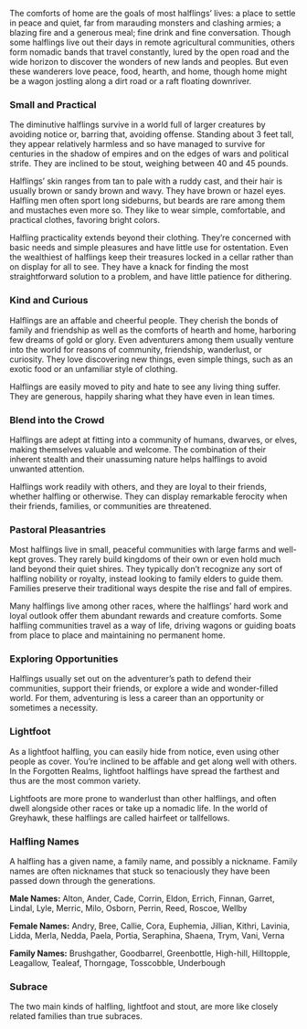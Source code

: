The comforts of home are the goals of most halflings’ lives: a place to settle in peace and quiet, far from marauding monsters and clashing armies; a blazing fire and a generous meal; fine drink and fine conversation. Though some halflings live out their days in remote agricultural communities, others form nomadic bands that travel constantly, lured by the open road and the wide horizon to discover the wonders of new lands and peoples. But even these wanderers love peace, food, hearth, and home, though home might be a wagon jostling along a dirt road or a raft floating downriver.

### Small and Practical
The diminutive halflings survive in a world full of larger creatures by avoiding notice or, barring that, avoiding offense. Standing about 3 feet tall, they appear relatively harmless and so have managed to survive for centuries in the shadow of empires and on the edges of wars and political strife. They are inclined to be stout, weighing between 40 and 45 pounds.

Halflings’ skin ranges from tan to pale with a ruddy cast, and their hair is usually brown or sandy brown and wavy. They have brown or hazel eyes. Halfling men often sport long sideburns, but beards are rare among them and mustaches even more so. They like to wear simple, comfortable, and practical clothes, favoring bright colors.

Halfling practicality extends beyond their clothing. They’re concerned with basic needs and simple pleasures and have little use for ostentation. Even the wealthiest of halflings keep their treasures locked in a cellar rather than on display for all to see. They have a knack for finding the most straightforward solution to a problem, and have little patience for dithering.

### Kind and Curious
Halflings are an affable and cheerful people. They cherish the bonds of family and friendship as well as the comforts of hearth and home, harboring few dreams of gold or glory. Even adventurers among them usually venture into the world for reasons of community, friendship, wanderlust, or curiosity. They love discovering new things, even simple things, such as an exotic food or an unfamiliar style of clothing.

Halflings are easily moved to pity and hate to see any living thing suffer. They are generous, happily sharing what they have even in lean times.

### Blend into the Crowd
Halflings are adept at fitting into a community of humans, dwarves, or elves, making themselves valuable and welcome. The combination of their inherent stealth and their unassuming nature helps halflings to avoid unwanted attention.

Halflings work readily with others, and they are loyal to their friends, whether halfling or otherwise. They can display remarkable ferocity when their friends, families, or communities are threatened.

### Pastoral Pleasantries
Most halflings live in small, peaceful communities with large farms and well-kept groves. They rarely build kingdoms of their own or even hold much land beyond their quiet shires. They typically don’t recognize any sort of halfling nobility or royalty, instead looking to family elders to guide them. Families preserve their traditional ways despite the rise and fall of empires.

Many halflings live among other races, where the halflings’ hard work and loyal outlook offer them abundant rewards and creature comforts. Some halfling communities travel as a way of life, driving wagons or guiding boats from place to place and maintaining no permanent home.

### Exploring Opportunities
Halflings usually set out on the adventurer’s path to defend their communities, support their friends, or explore a wide and wonder-filled world. For them, adventuring is less a career than an opportunity or sometimes a necessity.

### Lightfoot

As a lightfoot halfling, you can easily hide from notice, even using other people as cover. You’re inclined to be affable and get along well with others. In the Forgotten Realms, lightfoot halflings have spread the farthest and thus are the most common variety.

Lightfoots are more prone to wanderlust than other halflings, and often dwell alongside other races or take up a nomadic life. In the world of Greyhawk, these halflings are called hairfeet or tallfellows.


### Halfling Names
A halfling has a given name, a family name, and possibly a nickname. Family names are often nicknames that stuck so tenaciously they have been passed down through the generations.

**Male Names:** Alton, Ander, Cade, Corrin, Eldon, Errich, Finnan, Garret, Lindal, Lyle, Merric, Milo, Osborn, Perrin, Reed, Roscoe, Wellby

**Female Names:** Andry, Bree, Callie, Cora, Euphemia, Jillian, Kithri, Lavinia, Lidda, Merla, Nedda, Paela, Portia, Seraphina, Shaena, Trym, Vani, Verna

**Family Names:** Brushgather, Goodbarrel, Greenbottle, High-hill, Hilltopple, Leagallow, Tealeaf, Thorngage, Tosscobble, Underbough


### Subrace

The two main kinds of halfling, lightfoot and stout, are more like closely related families than true subraces.
